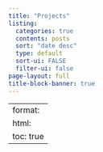 ```yaml
---
title: "Projects"
listing:
  categories: true
  contents: posts
  sort: "date desc"
  type: default
  sort-ui: FALSE
  filter-ui: false
page-layout: full
title-block-banner: true
---
```


---
format:
  html:
    toc: true
---
